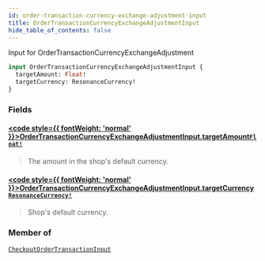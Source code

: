 ```yaml
---
id: order-transaction-currency-exchange-adjustment-input
title: OrderTransactionCurrencyExchangeAdjustmentInput
hide_table_of_contents: false
---
```








Input for OrderTransactionCurrencyExchangeAdjustment

```graphql
input OrderTransactionCurrencyExchangeAdjustmentInput {
  targetAmount: Float!
  targetCurrency: ResonanceCurrency!
}
```


### Fields

#### [<code style={{ fontWeight: 'normal' }}>OrderTransactionCurrencyExchangeAdjustmentInput.<b>targetAmount</b></code>](#)<Bullet />[`Float!`](/demand/api/graphql-storefront/reference/scalars/float) <Badge class="secondary" text="non-null"/> <Badge class="secondary" text="scalar"/>
> The amount in the shop's default currency.
> 

#### [<code style={{ fontWeight: 'normal' }}>OrderTransactionCurrencyExchangeAdjustmentInput.<b>targetCurrency</b></code>](#)<Bullet />[`ResonanceCurrency!`](/demand/api/graphql-storefront/reference/enums/resonance-currency) <Badge class="secondary" text="non-null"/> <Badge class="secondary" text="enum"/>
> Shop's default currency.
> 



### Member of

[`CheckoutOrderTransactionInput`](/demand/api/graphql-storefront/reference/inputs/checkout-order-transaction-input)  <Badge class="secondary" text="input"/>



